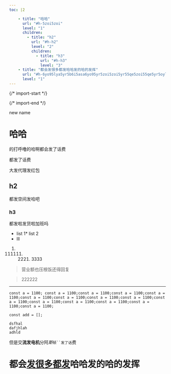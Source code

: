 ```yaml
---
toc: |2

    - title: "哈哈"
      url: "#h-5zoi5zoi"
      level: "1"
      children:
        - title: "h2"
          url: "#h-h2"
          level: "2"
          children:
            - title: "h3"
              url: "#h-h3"
              level: "3"
    - title: "都会发很多都发哈哈发的哈的发挥"
      url: "#h-6yo95lya5yr5b6i5asa6yo95yr5zoi5zoi5yr55qe5zoi55qe5yr5oyl"
      level: "1"
---
```


  {/* import-start */}
  
  {/* import-end */}
   
<STitle>
new name
</STitle>

# 哈哈

的打呼噜的哈啊都会发了话费

都发了话费

大发代理发红包

## h2

都发空间发哈吧

### h3

都发啦发货啦加班吗

* list 1* list 2
* lll

1. 111111. 2221. 3333

> 营业额也压根饭还得回复

> 222222

---

<SCodeBlock language="null" focus="" filename="js" tabid="0">

```null
const a = 1100; const a = 1100;const a = 1100;const a = 1100;const a = 1100;const a = 1100;const a = 1100;const a = 1100;const a = 1100;const a = 1100;const a = 1100;const a = 1100;const a = 1100;const a = 1100;const a = 1100;
```
</SCodeBlock>

<SCodeBlock language="null" focus="" filename="js" tabid="0">

```null
const add = [];
```
</SCodeBlock>

<SCodeBlock language="null" focus="" filename="js" tabid="0">

```null
dsfhal
dafjhlah 
adhld
```
</SCodeBlock>

但是交**流发电机**分阿*斯*`顿``发了话`费

# 都会<u>发很多都发</u>哈哈发的哈的发挥
